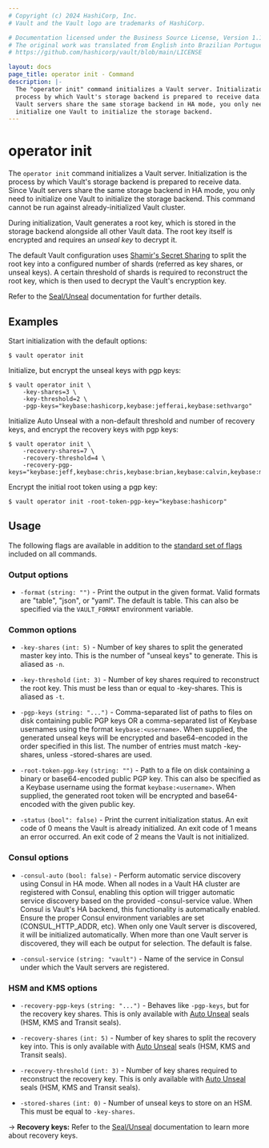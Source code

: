 ```yaml
---
# Copyright (c) 2024 HashiCorp, Inc.
# Vault and the Vault logo are trademarks of HashiCorp.

# Documentation licensed under the Business Source License, Version 1.1.
# The original work was translated from English into Brazilian Portuguese.
# https://github.com/hashicorp/vault/blob/main/LICENSE

layout: docs
page_title: operator init - Command
description: |-
  The "operator init" command initializes a Vault server. Initialization is the
  process by which Vault's storage backend is prepared to receive data. Since
  Vault servers share the same storage backend in HA mode, you only need to
  initialize one Vault to initialize the storage backend.
---
```


# operator init

The `operator init` command initializes a Vault server. Initialization is the
process by which Vault's storage backend is prepared to receive data. Since
Vault servers share the same storage backend in HA mode, you only need to
initialize one Vault to initialize the storage backend.
This command cannot be run against already-initialized Vault cluster.

During initialization, Vault generates a root key, which is stored in the storage backend alongside all other Vault data. The root key itself is encrypted and requires an _unseal key_ to decrypt it.

The default Vault configuration uses [Shamir's Secret Sharing](https://en.wikipedia.org/wiki/Shamir%27s_Secret_Sharing) to split the root key into a configured number of shards (referred as key shares, or unseal keys). A certain threshold of shards is required to reconstruct the root key, which is then used to decrypt the Vault's encryption key.

Refer to the [Seal/Unseal](/vault/docs/concepts/seal#seal-unseal) documentation for further details.

## Examples

Start initialization with the default options:

```shell-session
$ vault operator init
```

Initialize, but encrypt the unseal keys with pgp keys:

```shell-session
$ vault operator init \
    -key-shares=3 \
    -key-threshold=2 \
    -pgp-keys="keybase:hashicorp,keybase:jefferai,keybase:sethvargo"
```

Initialize Auto Unseal with a non-default threshold and number of recovery keys, and encrypt the recovery keys with pgp keys:

```shell-session
$ vault operator init \
    -recovery-shares=7 \
    -recovery-threshold=4 \
    -recovery-pgp-keys="keybase:jeff,keybase:chris,keybase:brian,keybase:calvin,keybase:matthew,keybase:vishal,keybase:nick"
```

Encrypt the initial root token using a pgp key:

```shell-session
$ vault operator init -root-token-pgp-key="keybase:hashicorp"
```

## Usage

The following flags are available in addition to the [standard set of
flags](/vault/docs/commands) included on all commands.

### Output options

- `-format` `(string: "")` - Print the output in the given format. Valid formats
  are "table", "json", or "yaml". The default is table. This can also be
  specified via the `VAULT_FORMAT` environment variable.

### Common options

- `-key-shares` `(int: 5)` - Number of key shares to split the generated master
  key into. This is the number of "unseal keys" to generate. This is aliased as
  `-n`.

- `-key-threshold` `(int: 3)` - Number of key shares required to reconstruct the
  root key. This must be less than or equal to -key-shares. This is aliased as
  `-t`.

- `-pgp-keys` `(string: "...")` - Comma-separated list of paths to files on disk
  containing public PGP keys OR a comma-separated list of Keybase usernames
  using the format `keybase:<username>`. When supplied, the generated unseal
  keys will be encrypted and base64-encoded in the order specified in this list.
  The number of entries must match -key-shares, unless -stored-shares are used.

- `-root-token-pgp-key` `(string: "")` - Path to a file on disk containing a
  binary or base64-encoded public PGP key. This can also be specified as a
  Keybase username using the format `keybase:<username>`. When supplied, the
  generated root token will be encrypted and base64-encoded with the given
  public key.

- `-status` `(bool": false)` - Print the current initialization status. An exit
  code of 0 means the Vault is already initialized. An exit code of 1 means an
  error occurred. An exit code of 2 means the Vault is not initialized.

### Consul options

- `-consul-auto` `(bool: false)` - Perform automatic service discovery using
  Consul in HA mode. When all nodes in a Vault HA cluster are registered with
  Consul, enabling this option will trigger automatic service discovery based on
  the provided -consul-service value. When Consul is Vault's HA backend, this
  functionality is automatically enabled. Ensure the proper Consul environment
  variables are set (CONSUL_HTTP_ADDR, etc). When only one Vault server is
  discovered, it will be initialized automatically. When more than one Vault
  server is discovered, they will each be output for selection. The default is
  false.

- `-consul-service` `(string: "vault")` - Name of the service in Consul under
  which the Vault servers are registered.

### HSM and KMS options

- `-recovery-pgp-keys` `(string: "...")` - Behaves like `-pgp-keys`, but for the
  recovery key shares. This is only available with [Auto Unseal](/vault/docs/concepts/seal#auto-unseal) seals (HSM, KMS and Transit seals).

- `-recovery-shares` `(int: 5)` - Number of key shares to split the recovery key
  into. This is only available with [Auto Unseal](/vault/docs/concepts/seal#auto-unseal) seals (HSM, KMS and Transit seals).

- `-recovery-threshold` `(int: 3)` - Number of key shares required to
  reconstruct the recovery key. This is only available with [Auto Unseal](/vault/docs/concepts/seal#auto-unseal) seals (HSM, KMS and Transit seals).

- `-stored-shares` `(int: 0)` - Number of unseal keys to store on an HSM. This
  must be equal to `-key-shares`.

-> **Recovery keys:** Refer to the
 [Seal/Unseal](/vault/docs/concepts/seal#recovery-key) documentation to learn more
 about recovery keys.
